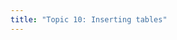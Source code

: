 ```yaml
---
title: "Topic 10: Inserting tables"
---
```


<!-- <p style="color: #ba5e00"> -->

<!-- <b>TO UPDATE THIS PAGE:</b> Open and edit the <b>topic_10.Rmd</b> file, in the project root, to delete this placeholder text and customize with your own! -->

<!-- </p> -->

<!-- ## Use the Visual Editor -->

<!-- If you want to create a table in your R Markdown from scratch that is easily editable (e.g., a table of Assignment due dates or something), it might be easiest to just make the thing manually right in your R Markdown document. -->

<!-- To do that, I strongly recommend using the RStudio Visual Editor (in RStudio versions \>= 1.4), which has an easy-to-use Table maker similar to what you'd see in Word or Google Docs. -->

<!-- 1.  Open the .Rmd in which you want to add the table -->
<!-- 2.  Switch over to the visual editor by clicking on the compass-looking icon in the top right of your .Rmd screen, to the right of the 'Run' and 'Publish' buttons (hover text is "Switch to visual markdown editor") -->
<!-- 3.  In the Visual Editor menu, click on Table, then in the dropdown Menu click 'Insert Table'...and create & populate your new table like you would normally in non-markdown tools -->

<!-- ## Other options -->

<!-- There are a bunch of different ways to add & format tables in R Markdown (see several of *many* options in David Keyes' post on [Making Beautiful Tables in R](https://rfortherestofus.com/2019/11/how-to-make-beautiful-tables-in-r/)). I think most of them are most useful when you're trying to make a finalized table with data in it, but if you really want to beautify your website tables there are options. -->
